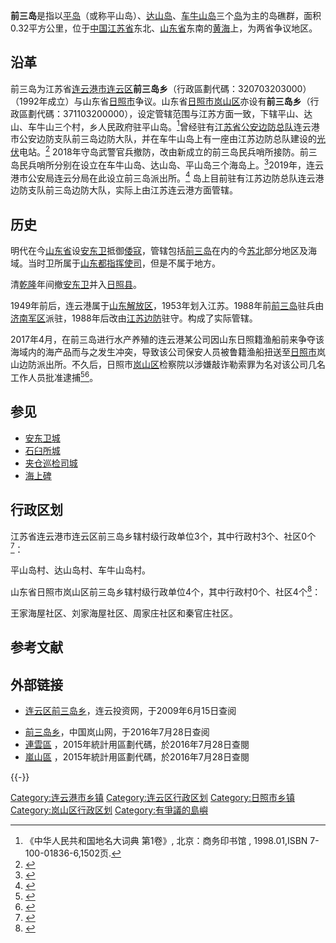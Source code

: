 {{中国乡级行政区
|行政区全称           = 前三岛乡
|旧称                 = 
|地名出处             = 
|位置图文件名         = 
|位置图描述           = 
|自定义图片           = 
<!--以下内容将显示在“概览”栏-->
|上级行政区           = [[江苏省|江苏省]][[连云港市|连云港市]][[连云区|连云区]]<br>[[山东省|山东省]][[日照市|日照市]][[岚山区|岚山区]]
|行政区类别           = [[乡|乡]]
|行政区划代码         = 320703203000{{Small|（苏）}}<br>371103200000{{Small|（鲁）}}
|行政区划             = 3{{Small|（苏）}}<br>4{{Small|（鲁）}}
|村委会               = 3{{Small|（苏）}}<br>0{{Small|（鲁）}}
|居委会               = 0{{Small|（苏）}}<br>4{{Small|（鲁）}}
|建置时间             = 
|领导职位             = 党委书记、<br>乡长{{Small|（苏）}}
|领导名称             = [[张长春|张长春]]
|领导职位2            = 党委副书记{{Small|（鲁）}}
|领导名称2            = [[秦伟|秦伟]]
|政府驻地             = [[连云港市|连云港市]][[连云区|连云区]]南环岛路36号<br>[[日照市|日照市]][[岚山区|岚山区]]圣岚东路767号
|毗邻行政区           = 
<!--以下内容将显示在“地理、人口、经济”栏-->
|总面积               = 0.397平方千米
}}
'''前三岛'''是指以[[平岛|平岛]]（或称平山岛）、[[达山岛|达山岛]]、[[车牛山岛|车牛山岛]]三个[[岛|岛]]为主的岛礁群，面积0.32平方公里，位于[[中国|中国]][[江苏省|江苏省]]东北、[[山东省|山东省]]东南的[[黄海|黄海]]上，为两省争议地区。

== 沿革 ==
前三岛为江苏省[[连云港市|连云港市]][[连云区|连云区]]'''前三岛乡'''（行政區劃代碼：320703203000）（1992年成立）与山东省[[日照市|日照市]]争议。山东省[[日照市|日照市]][[岚山区|岚山区]]亦设有'''前三岛乡'''（行政區劃代碼：371103200000），设定管辖范围与江苏方面一致，下辖平山、达山、车牛山三个村，乡人民政府驻平山岛。<ref>《中华人民共和国地名大词典 第1卷》, 北京：商务印书馆 , 1998.01,ISBN 7-100-01836-6,1502页.</ref>曾经驻有[[江苏省公安边防总队|江苏省公安边防总队]]连云港市公安边防支队前三岛边防大队，并在车牛山岛上有一座由江苏边防总队建设的[[光伏|光伏]]电站。<ref>{{Cite web|title=江苏边防总队前三岛建光伏电站|url=http://news.163.com/15/0203/01/AHGAB38L00014Q4P.html|accessdate=2020-07-03|date=2015-02-03|publisher=网易|archive-date=2020-07-03|archive-url=https://web.archive.org/web/20200703015249/http://news.163.com/15/0203/01/AHGAB38L00014Q4P.html|dead-url=no}}</ref> 2018年守岛武警官兵撤防，改由新成立的前三岛民兵哨所接防。前三岛民兵哨所分别在设立在车牛山岛、达山岛、平山岛三个海岛上。<ref>{{cite news|title=连云港举行前三岛民兵哨所挂牌仪式|url=http://www.lyg01.net/news/lygxw/2018/1223/132552.shtml|accessdate=2019-01-13|work=联网|date=2018-12-23|archiveurl=https://web.archive.org/web/20190113130735/http://www.lyg01.net/news/lygxw/2018/1223/132552.shtml|archivedate=2019-01-13|dead-url=yes}}</ref>2019年，连云港市公安局连云分局在此设立前三岛派出所。<ref>{{cite news|author=倪中硕|title=江苏前三岛派出所挂牌 将继续维护周边海域治安稳定|url=http://jsnews.jschina.com.cn/lyg/a/201901/t20190103_2148749.shtml|accessdate=2019-01-13|work=中国江苏网|date=2019-01-03|archive-date=2019-07-09|archive-url=https://web.archive.org/web/20190709013841/http://jsnews.jschina.com.cn/lyg/a/201901/t20190103_2148749.shtml|dead-url=no}}</ref> 岛上目前驻有江苏边防总队连云港边防支队前三岛边防大队，实际上由江苏连云港方面管辖。

== 历史 ==
明代在今[[山东省|山东省]]设[[安东卫|安东卫]]抵御[[倭寇|倭寇]]，管辖包括[[前三岛|前三岛]]在内的今[[苏北|苏北]]部分地区及海域。当时卫所属于[[山东都指挥使司|山东都指挥使司]]，但是不属于地方。

清[[乾隆|乾隆]]年间撤[[安东卫|安东卫]]并入[[日照县|日照县]]。

1949年前后，连云港属于[[山东解放区|山东解放区]]，1953年划入江苏。1988年前[[前三岛|前三岛]]驻兵由[[济南军区|济南军区]]派驻，1988年后改由[[江苏边防|江苏边防]]驻守。构成了实际管辖。

2017年4月，在前三岛进行水产养殖的连云港某公司因山东日照籍渔船前来争夺该海域内的海产品而与之发生冲突，导致该公司保安人员被鲁籍渔船扭送至[[日照市|日照市]]岚山边防派出所。不久后，日照市[[岚山区|岚山区]]检察院以涉嫌敲诈勒索罪为名对该公司几名工作人员批准逮捕<ref>{{Cite news|url=http://china.caixin.com/2017-07-15/101116184.html|title=苏鲁交界前三岛海域归属争议引关注|accessdate=2018-04-15|archive-date=2019-09-06|archive-url=https://web.archive.org/web/20190906114742/http://china.caixin.com/2017-07-15/101116184.html|dead-url=no}}</ref><ref>{{Cite web|title=区域冲突与合作研讨会举行，前三岛归属引起法学界关注|url=http://cnsoe.com.cn/mryq/5876.jhtml|accessdate=2018-04-15|publisher=国企网|archive-date=2019-07-02|archive-url=https://web.archive.org/web/20190702085231/http://cnsoe.com.cn/mryq/5876.jhtml|dead-url=no}}</ref>。
== 参见 ==
*[[安东卫城|安东卫城]]
*[[石臼所城|石臼所城]]
*[[夹仓巡检司城|夹仓巡检司城]]
*[[海上碑|海上碑]]

== 行政区划 ==
江苏省连云港市连云区前三岛乡辖村级行政单位3个，其中行政村3个、社区0个<ref>{{PRC admin/ref sgc|32/07/03/203/000}}</ref>：

平山岛村、达山岛村、车牛山岛村。

山东省日照市岚山区前三岛乡辖村级行政单位4个，其中行政村0个、社区4个<ref>{{PRC admin/ref sgc|37/11/03/200/000}}</ref>：

王家海屋社区、刘家海屋社区、周家庄社区和秦官庄社区。

== 参考文献 ==
{{Reflist}}

==外部链接==
* [https://web.archive.org/web/20101205122636/http://www.lyqzs.gov.cn/news_content1.asp?articleid=44 连云区前三岛乡]，连云投资网，于2009年6月15日查阅

* [https://web.archive.org/web/20160820161047/http://www.rzlanshan.gov.cn/show5.php?id=103 前三岛乡]，中国岚山网，于2016年7月28日查阅
* [http://www.stats.gov.cn/tjsj/tjbz/tjyqhdmhcxhfdm/2015/32/07/320703.html 連雲區] {{Wayback|url=http://www.stats.gov.cn/tjsj/tjbz/tjyqhdmhcxhfdm/2015/32/07/320703.html |date=20181005172930 }}，2015年統計用區劃代碼，於2016年7月28日查閱
* [http://www.stats.gov.cn/tjsj/tjbz/tjyqhdmhcxhfdm/2015/37/11/371103.html 嵐山區] {{Wayback|url=http://www.stats.gov.cn/tjsj/tjbz/tjyqhdmhcxhfdm/2015/37/11/371103.html |date=20160827183455 }}，2015年統計用區劃代碼，於2016年7月28日查閱

{{-}}

{{连云区行政区划}}
{{岚山区行政区划}}
{{中华人民共和国边界争议}}

[[Category:连云港市乡镇|Category:连云港市乡镇]]
[[Category:连云区行政区划|Category:连云区行政区划]]
[[Category:日照市乡镇|Category:日照市乡镇]]
[[Category:岚山区行政区划|Category:岚山区行政区划]]
[[Category:有爭議的島嶼|Category:有爭議的島嶼]]